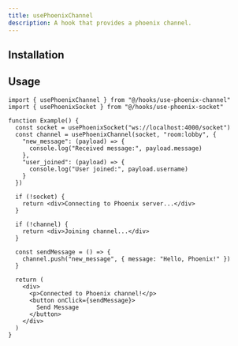 ```yaml
---
title: usePhoenixChannel
description: A hook that provides a phoenix channel.
---
```


## Installation
<ComponentInstall name="use-phoenix-channel" />

## Usage

```tsx
import { usePhoenixChannel } from "@/hooks/use-phoenix-channel"
import { usePhoenixSocket } from "@/hooks/use-phoenix-socket"

function Example() {
  const socket = usePhoenixSocket("ws://localhost:4000/socket")
  const channel = usePhoenixChannel(socket, "room:lobby", {
    "new_message": (payload) => {
      console.log("Received message:", payload.message)
    },
    "user_joined": (payload) => {
      console.log("User joined:", payload.username)
    }
  })

  if (!socket) {
    return <div>Connecting to Phoenix server...</div>
  }

  if (!channel) {
    return <div>Joining channel...</div>
  }

  const sendMessage = () => {
    channel.push("new_message", { message: "Hello, Phoenix!" })
  }

  return (
    <div>
      <p>Connected to Phoenix channel!</p>
      <button onClick={sendMessage}>
        Send Message
      </button>
    </div>
  )
}
```
